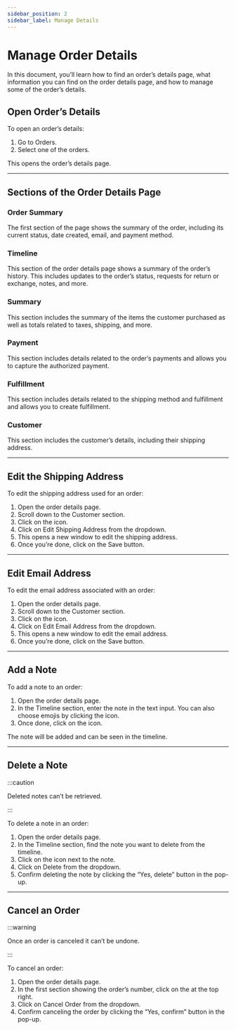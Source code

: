 ```yaml
---
sidebar_position: 2
sidebar_label: Manage Details
---
```



# Manage Order Details

In this document, you’ll learn how to find an order’s details page, what information you can find on the order details page, and how to manage some of the order’s details.

## Open Order’s Details

To open an order’s details:

1. Go to Orders.
2. Select one of the orders.

This opens the order’s details page.

---

## Sections of the Order Details Page

### Order Summary

The first section of the page shows the summary of the order, including its current status, date created, email, and payment method.

### Timeline

This section of the order details page shows a summary of the order’s history. This includes updates to the order’s status, requests for return or exchange, notes, and more.

### Summary

This section includes the summary of the items the customer purchased as well as totals related to taxes, shipping, and more.

### Payment

This section includes details related to the order’s payments and allows you to capture the authorized payment.

### Fulfillment

This section includes details related to the shipping method and fulfillment and allows you to create fulfillment.

### Customer

This section includes the customer’s details, including their shipping address.

---

## Edit the Shipping Address

To edit the shipping address used for an order:

1. Open the order details page.
2. Scroll down to the Customer section.
3. Click on the <UiIcon lightIcon="https://i.imgur.com/1ordBC6.png" darkIcon="https://i.imgur.com/dSwWYBH.png" alt="three dots" /> icon.
4. Click on Edit Shipping Address from the dropdown.
5. This opens a new window to edit the shipping address.
6. Once you’re done, click on the Save button.

---

## Edit Email Address

To edit the email address associated with an order:

1. Open the order details page.
2. Scroll down to the Customer section.
3. Click on the <UiIcon lightIcon="https://i.imgur.com/1ordBC6.png" darkIcon="https://i.imgur.com/dSwWYBH.png" alt="three dots" /> icon.
4. Click on Edit Email Address from the dropdown.
5. This opens a new window to edit the email address.
6. Once you’re done, click on the Save button.

---

## Add a Note

To add a note to an order:

1. Open the order details page.
2. In the Timeline section, enter the note in the text input. You can also choose emojis by clicking the <UiIcon lightIcon="https://i.imgur.com/UwA7Ljp.png" darkIcon="https://i.imgur.com/9lcr16b.png" alt="emoji" /> icon.
3. Once done, click on the <UiIcon lightIcon="https://i.imgur.com/hH4pKe3.png" darkIcon="https://i.imgur.com/QlvPezL.png" alt="send" /> icon.

The note will be added and can be seen in the timeline.

---

## Delete a Note

:::caution

Deleted notes can’t be retrieved.

:::

To delete a note in an order:

1. Open the order details page.
2. In the Timeline section, find the note you want to delete from the timeline.
3. Click on the <UiIcon lightIcon="https://i.imgur.com/1ordBC6.png" darkIcon="https://i.imgur.com/dSwWYBH.png" alt="three dots" /> icon next to the note.
4. Click on Delete from the dropdown.
5. Confirm deleting the note by clicking the “Yes, delete” button in the pop-up.

---

## Cancel an Order

:::warning

Once an order is canceled it can’t be undone.

:::

To cancel an order:

1. Open the order details page.
2. In the first section showing the order’s number, click on the <UiIcon lightIcon="https://i.imgur.com/1ordBC6.png" darkIcon="https://i.imgur.com/dSwWYBH.png" alt="three dots" /> at the top right.
3. Click on Cancel Order from the dropdown.
4. Confirm canceling the order by clicking the “Yes, confirm” button in the pop-up.
